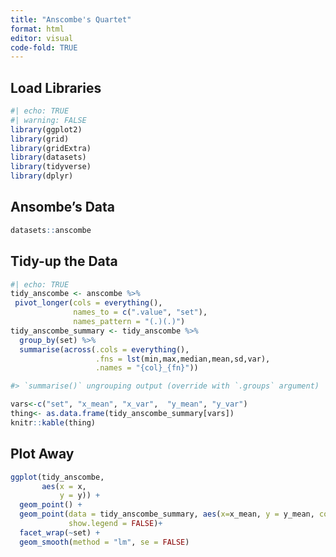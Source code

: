 ```yaml
---
title: "Anscombe's Quartet"
format: html
editor: visual
code-fold: TRUE
---
```


## Load Libraries

```r
#| echo: TRUE
#| warning: FALSE
library(ggplot2)
library(grid)
library(gridExtra)
library(datasets)
library(tidyverse)
library(dplyr)
```

## Ansombe's Data

```r
datasets::anscombe
```

## Tidy-up the Data

```r
#| echo: TRUE
tidy_anscombe <- anscombe %>%
 pivot_longer(cols = everything(),
              names_to = c(".value", "set"),
              names_pattern = "(.)(.)")
tidy_anscombe_summary <- tidy_anscombe %>%
  group_by(set) %>%
  summarise(across(.cols = everything(),
                   .fns = lst(min,max,median,mean,sd,var),
                   .names = "{col}_{fn}"))

#> `summarise()` ungrouping output (override with `.groups` argument)

vars<-c("set", "x_mean", "x_var",  "y_mean", "y_var")
thing<- as.data.frame(tidy_anscombe_summary[vars])
knitr::kable(thing)


```

## Plot Away

```r
ggplot(tidy_anscombe,
       aes(x = x,
           y = y)) +
  geom_point() +
  geom_point(data = tidy_anscombe_summary, aes(x=x_mean, y = y_mean, color = "red", size = 5),
             show.legend = FALSE)+
  facet_wrap(~set) +
  geom_smooth(method = "lm", se = FALSE)
```
